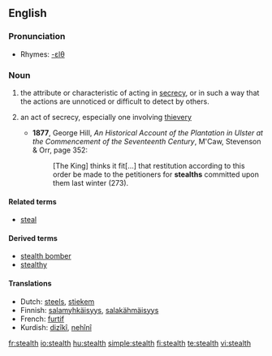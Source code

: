 {{wikipedia|dab=stealth}}
==English==

===Pronunciation===
* Rhymes: [[Rhymes:English:-ɛlθ|-ɛlθ]]

===Noun===
{{en-noun|s|-}}

# {{uncountable}} the attribute or characteristic of acting in [[secrecy]], or in such a way that the actions are unnoticed or difficult to detect by others.
# {{context|archaic|countable}} an act of secrecy, especially one involving [[thievery]]
#* '''1877''', George Hill, ''An Historical Account of the Plantation in Ulster at the Commencement of the Seventeenth Century'', M'Caw, Stevenson & Orr, page 352:
#*: [The King] thinks it fit[...] that restitution according to this order be made to the petitioners for '''stealths''' committed upon them last winter (273).

====Related terms====
* [[steal]]

====Derived terms====
* [[stealth bomber]]
* [[stealthy]]

====Translations====
* Dutch: [[steels]], [[stiekem]]
* Finnish: [[salamyhkäisyys]], [[salakähmäisyys]]
* French: [[furtif]]
* Kurdish: [[dizîkî]], [[nehînî]]

[[fr:stealth]]
[[io:stealth]]
[[hu:stealth]]
[[simple:stealth]]
[[fi:stealth]]
[[te:stealth]]
[[vi:stealth]]
